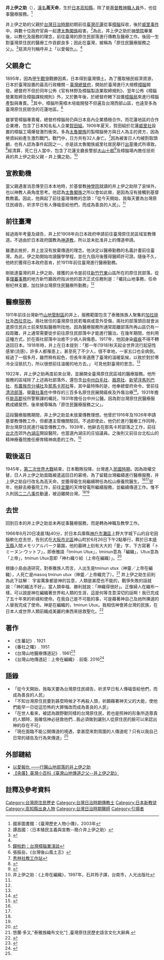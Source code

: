 {{Infobox Biography
|subject_name = 井上伊之助
|image_name = Inoue Inosuke.jpg
|image_size = 200px
|image_caption = 
|date_of_birth = 1882年9月2日
|place_of_birth = {{JPN-EMP}}[[高知縣|高知縣]][[幡多郡|幡多郡]]川崎村（今[[四萬十市|四萬十市]]）
|date_of_death = {{death date and age|1966|6|20|1882|9|2}}
|place_of_death = {{JPN}}[[兵庫縣|兵庫縣]][[神戶市|神戶市]][[灘區|灘區]]上野大字城下山
|nationality = {{JPN}}
|occupation = [[基督教|基督教]][[神職人員|神職人員]]、醫生
}}
{{japanese
|japanese=井上 伊之助
|kana=いのうえ いのすけ
|romaji=Inoue Inosuke}}
'''井上伊之助'''（{{bd|1882年9月2日||1966年6月20日|catIdx=I}}），[[漢名|漢名]]'''高天命'''，生於[[日本|日本]][[高知縣|高知縣]]，除了是[[基督教|基督教]][[神職人員|神職人員]]外，也從事醫療服務。<ref>國家圖書館：《臺灣歷史人物小傳》，2003年</ref>

井上伊之助的父親於[[台灣日治時期|台灣日治時期]]初期前往[[臺灣|臺灣]][[花蓮縣|花蓮]]從事[[樟腦|樟腦]]採收，後於[[威里事件|威里事件]]中，與數十位政府官員一起遭[[太魯閣族|太魯閣族]]殺害。<ref name="A">譚昌國：〈日本殖民主義與宣教--簡介井上伊之助〉</ref>為此，井上伊之助於[[神學院|神學院]]畢業後，以教化及服務的理念，前往臺灣的原住民部落進行傳教及醫療工作。後因一生對臺灣原住民的醫療工作貢獻良多；因此在臺灣，被稱為「原住民醫療服務之父」。<ref name="B">{{Cite web |url=http://www.ohmygod.org.tw/goodtohaveyou/good006.htm |title=盧俊義：《原住民醫療服務之父—井上伊之助的故事》 |accessdate=2010-02-02 |archive-date=2007-11-12 |archive-url=https://web.archive.org/web/20071112172207/http://www.ohmygod.org.tw/goodtohaveyou/good006.htm |dead-url=no }}</ref>慈濟月刊稱呼井上「以愛報仇」。<ref name="D"/>

==父親身亡==
1895年，因為[[甲午戰爭|甲午戰爭]]戰勝因素，日本得到臺灣領土。為了獲取殖民經濟資源，日本於臺灣設置的最高行政機關 – [[臺灣總督府|臺灣總督府]]，開始於臺灣進行大規模[[樟腦|樟腦]]開發。總督府不但於同年公佈《官有林野及樟腦製造業取締規則》、翌年公佈《樟腦營業取締及樟腦課稅規則》外，又於數年後，於總督府轄下設置[[臺灣樟腦局|樟腦局]]來進行樟腦產製與專賣。<ref>[http://mnie.sg1007.myweb.hinet.net/12_11.pdf 鐘柏鈞：台灣樟腦業淺談]{{dead link|date=2017年11月 |bot=InternetArchiveBot |fix-attempted=yes }}</ref>其中，樟腦所需樟木培栽開發不但遍及台灣西部山區，也遠至多為臺灣原住民居住的花蓮地區。<ref>張振岳，《台灣後山風土志》</ref>

雖掌管樟腦專賣權，總督府樟腦局仍與日本島內企業積極合作。而花蓮地區的合作企業裡，包含了日本知名私人企業[[賀田組|賀田組]]。1906年夏天，賀田組於花蓮[[威里社|威里社]]設置的樟腦工場爆發激烈衝突。多為[[太魯閣族|太魯閣族]]的製樟腦勞方與日人為主的資方，因為勞資糾紛產生激烈戰鬥。戰鬥中，日方共有32人身亡。<ref>[http://s420.ttcsec.gov.tw/website/ce12/pp02.htm 秀林社教工作站]{{dead link|date=2017年11月 |bot=InternetArchiveBot |fix-attempted=yes }}</ref>因為被害日人均被割取頭顱，也有人認為事件起因之一，亦是該太魯閣族威里社居民舉行[[出草|出草]]儀式所導致。<ref>{{Cite web |url=http://www.cych.org.tw/cych/carecenter/periodicalshow.asp?p_id=437 |title=嘉基院訊：游過漩渦；安全抵達 |accessdate=2010-02-02 |archive-date=2012-07-23 |archive-url=https://archive.is/20120723234607/http://www.cych.org.tw/cych/carecenter/periodicalshow.asp?p_id=437 |dead-url=no }}</ref>經清算，死亡日人當中，包含了花蓮支廳長警部[[大山十郎|大山十郎]]<ref>{{Cite web |url=http://www.dmtip.gov.tw/Aborigines/Article.aspx?CategoryID=7&ClassID=25&RaceID=10 |title=台灣數位博物館：回顧歷史-歷史事件簿-太魯閣族 |accessdate=2010-02-05 |archive-date=2015-04-02 |archive-url=https://web.archive.org/web/20150402164518/http://www.dmtip.gov.tw/Aborigines/Article.aspx?CategoryID=7&ClassID=25&RaceID=10 |dead-url=no }}</ref>及樟腦場內擔任技術員的井上伊之助父親 – 井上彌之助。<ref name="c">井上伊之助：《上帝在編織》，1997年，石井玲子譯，台南市，人光出版社</ref>

==宣教動機==
當父親遇害消息傳至日本本地時，於基督教[[神學院|神學院]]就讀的井上伊之助除了哀悼外，也以神教人員角度思考。他認為[[太魯閣族|太魯閣族]]之所以會如此做，是因為沒有接觸到基督教教義。因此，他興起了前往臺灣傳教的念頭：「從今天開始，我每天要為台灣原住民禱告，祈求早日有人傳福音給他們，而成為善良的人民」。<ref name="A" />

==前往臺灣==
經過兩年考量及禱告，井上於1908年向日本政府申請前往臺灣原住民區域宣教傳道。不過由於日本政府國教為[[神道教|神道教]]，所以並未批准井上的傳道申請。

雖遭此挫折，井上並沒有放棄傳道的理念。他決定以醫療勤務的名義計畫前往臺灣。為此，伊之助開始攻讀醫學學程，並在九個月後獲得醫師許可證。隨後不久，他終於獲得日本政府首肯，於1911年前往臺灣進行醫療勤務。

剛抵達臺灣的井上伊之助，接獲的派令是前往[[新竹州|新竹]][[竹東鎮|竹東]]山區所在的原住民部落。從事[[理蕃政策|理蕃事務]]的地方新竹廳政府指派他的首次正式任務則是：「囑託山地事務，任命樹杞林支廳，加拉排台灣原住民醫療所勤務」<ref name="c" />

==醫療服務==
1911年前往台灣新竹[[山地管制區|山地管制區]]的井上，服務範圍包含了泰雅族族人聚集的[[加拉排社|加拉排社]]及[[西拉克社|西拉克社]]。兩社居住的臺灣原住民若罹病或意外受傷，兩社的部落頭目就會派遣原住民兵士前來駐點醫療所找他。因為醫療服務所通常距離部落所再山區仍有一段距離，井上通常需要徒步前往原住民部落中才能進行醫治。在幾年期間，他利用這種方式，於在兩社部落中治癒不少病人與傷患。1917年，他因身染[[瘧疾|瘧疾]]不得不轉送回日本。1918年時，井上在日本提到：「那一年(1918)秋天起全世界流行起惡性感冒(流感)，許多人都罹患上，甚至死了不少人，很不幸地，一家五口也全病倒。經過了一個多月，雖然稍有起色，但長年來適應了臺灣的溫暖氣候，以致於對於寒冷全沒抵抗力，所以很想前往溫暖的地方去。」 可見他對臺灣的思念。<ref name="D" />

1922年，井上伊之助再度前來台灣，並展開全臺灣原住民區域的醫療服務。他所服務的區域除了上述兩社部落外，還包含[[台中州|台中州]][[白毛社|白毛社]]、[[眉原社|眉原社]]、[[新望洋馬列巴社|新望洋馬列巴社]]、[[布農族|布農族]][[奈分埔社|奈分埔社]]及[[那馬卡邦社|那馬卡邦社]]等，其中最特殊的是，他奉總督府命令，曾前往[[清流部落|清流部落]]，替[[霧社事件|霧社事件]]中倖存的三百多名原住民展開瘧疾及外傷治療<ref name="D">{{Cite web |url=http://taipei.tzuchi.org.tw/monthly/474/474c12-1.htm |title=慈濟月刊：以愛報仇——行醫山地部落的井上伊之助 |accessdate=2010-02-02 |archive-date=2009-04-15 |archive-url=https://web.archive.org/web/20090415105927/http://taipei.tzuchi.org.tw/monthly/474/474c12-1.htm |dead-url=no }}</ref>。1931年擔任[[能高郡|能高郡]]役所警察課的囑託，1931年擔任台中州公醫。因為對台灣原住民醫療服務成績斐然，後來被尊稱為「原住民醫療服務之父」。

這段醫療服務期間，井上伊之助並未放棄傳教理想。他曾於1916年及1926年申請基督教傳教工作，但都遭主管機關駁回。不過即使此，他仍於進行醫療工作同時，對台灣原住民進行福音傳教工作。1939年，他辭去在那馬卡邦部落之工作，前往[[台北市|台北市]]郊外[[內湖庄|內湖庄]]開設醫院，也當選內湖庄的庄協議員。之後則又前往台北松山的精神療養院擔任療育精神病患的工作。<ref>{{Cite news|url=http://www.peoplenews.tw/news/6f79db88-bb12-4dca-b349-6ea66d88ed40|title=【仁醫心路】用愛復仇！原住民醫療之父井上伊之助的台灣之愛|author=張肇烜|date=2017-02-19|work=民報|accessdate=2017-10-13|language=zh-TW|archive-date=2018-10-14|archive-url=https://web.archive.org/web/20181014115452/http://www.peoplenews.tw/news/6f79db88-bb12-4dca-b349-6ea66d88ed40|dead-url=no}}</ref>

==戰後返日==
1945年，[[第二次世界大戰|第二次世界大戰]]結束，日本戰敗投降，台灣進入[[臺灣戰後時期|民國時期]]。因為政權交替，日人井上伊之助面臨被遣返回日的窘境，為了留籍台灣繼續進行醫療服務，井上伊之助自行改名為高天命，並獲得衛生局繼續聘任為松山療養院醫生。<ref name="D" /><ref name="c" />翌年，他辭去療養院工作，前往[[宜蘭縣|宜蘭]]的天埤發電所繼續服務，並繼續傳道工作。惟不久則因[[二二八事件|二二八事件]]動盪，被迫離開台灣。<ref name="D" /><ref name="c" />

==去世==
回到日本的井上伊之助並未再從事醫療服務，而是轉為神職及教學工作。

1966年6月20日凌晨1點40分，於日本兵庫縣[[神戶市|神戶市]][[灘區|灘區]]上野大字城下山的自宅因腦軟化症去世，告別式在[[大阪市|大阪市]][[北區_(大阪市)|北區]]神山町於6月26日下午2點舉行，葬於日本[[埼玉縣|埼玉縣]]入間メモリアルパーク墓園，他的墓碑上刻有大大的「愛」字，下方寫著「トミーヌン‧ウットフ」，即泰雅語「tminun Utux」，tminun意為「編織」，Utux意為「上帝」，tminun Utux意即「神わ織り給（上帝在編織）」。<ref>{{Cite web|url=http://roodo.iguang.tw/newlife2006/archives/5495095.html|title=以愛報仇---井上伊之助|accessdate=2017-10-13|author=鄧相揚|date=|work=樂多閱讀|publisher=|language=zh-tw|archive-url=https://web.archive.org/web/20171013045249/http://roodo.iguang.tw/newlife2006/archives/5495095.html|archive-date=2017-10-13|dead-url=yes}}</ref>

根據小島由道研究，對泰雅族人而言，人出生是tminun utux（神靈／上帝在編織），人死亡是masoq tminun utux（神靈／上帝織完了）。<ref>悠蘭‧多又,"泰雅族織布文化"[http://citing.hohayan.net.tw/citing_content.asp?id=3260&keyword=%C2%B4%A5%AC%A4%E5%A4%C6] {{Wayback|url=http://citing.hohayan.net.tw/citing_content.asp?id=3260&keyword=%C2%B4%A5%AC%A4%E5%A4%C6 |date=20160304103633 }},臺灣原住民歷史語言文化大辭典.</ref> 井上伊之助生前則為此下註解： 宇宙萬象都是神的旨意，人類是甚麼也不能的，戰爭失敗的話就說：「神的織法不好」，當人類幸福、勝利就說：「神織得很好」。正像婦人在織布一樣，可以說是神在編織著世界和人類的生涯，這是何等含意深切的話啊！我已完成了五十年來的祈禱和使命。在我自己是不可能的事，可是藉著神自己及祂所揀選的人替我完成了使命。神是在編織的，tminun Utux。我相信神會將台灣的民族，在日本人或世界人類前織成美麗的東西來拯救聖化。<ref name=":0">{{Cite news|url=http://guavanthropology.tw/article/162|title=[神學／人類學系列] 日本殖民主義與宣教：簡介井上伊之助|author=|date=2009-11-23|work=|newspaper=guavanthropology.tw 芭樂人類學|accessdate=2017-10-13|language=|archive-date=2018-07-20|archive-url=https://web.archive.org/web/20180720064504/http://guavanthropology.tw/article/162|dead-url=no}}</ref>

== 著作 ==
* 《生蕃記》. 1921
* 《番社之曙》. 1951
* 《台灣山地醫療傳道記》. 1961<ref>{{Cite web|url=http://roodo.iguang.tw/judie35/archives/17497389.html|title=禱告與眼淚的旗幟：《上帝在編織》 - 樂多閱讀|accessdate=2017-10-13|work=roodo.iguang.tw|language=zh-tw|archive-url=https://web.archive.org/web/20171013120700/http://roodo.iguang.tw/judie35/archives/17497389.html|archive-date=2017-10-13|dead-url=yes}}</ref>
* 《台灣山地傳道記：上帝在編織》. 前衛. 2016<ref>{{Cite web|url=http://www.books.com.tw/products/0010721878|title=台灣山地傳道記：上帝在編織|accessdate=2017-10-13|work=博客來|archive-date=2017-11-25|archive-url=https://web.archive.org/web/20171125112706/http://www.books.com.tw/products/0010721878|dead-url=no}}</ref>

== 語錄 ==
* 「從今天開始，我每天要為台灣原住民禱告，祈求早日有人傳福音給他們，而成為善良的人民」
* 「不知台灣原住民要到甚麼時候才不再殺人頭，祈願藉著神天父的大能，使他們能早一日從這恐怖的大罪悔改而成為善良的人民」
* 「在世人看來，被認為跟野獸同樣的台灣原住民，若也是照神的形象所造尊貴的人類時，我確信神必拯救他們…我必須做到讓別人從原住民的臉可以來認出神的存在不可」
* 「現在面臨不能公開傳道的境遇，拿甚麼來對周圍的人傳道呢？只有以我自己日常的禱告及行為來傳道」<ref name=":0" />

== 外部鏈結 ==
* [http://enquarterly.tzuchiculture.org.tw/monthly/474/474c12-1.htm 以愛報仇 ——行醫山地部落的井上伊之助]{{Wayback|url=http://enquarterly.tzuchiculture.org.tw/monthly/474/474c12-1.htm |date=20171013050508 }}
* [https://www.youtube.com/watch?v=UaMOwcF3P_o 【央廣】臺灣小百科《臺灣山地傳道之父--井上伊之助》]{{Wayback|url=https://www.youtube.com/watch?v=UaMOwcF3P_o |date=20190221233428 }}
==註釋及參考資料==
[[Category:台灣原住民歷史|Category:台灣原住民歷史]]
[[Category:台灣日治時期傳教士|Category:台灣日治時期傳教士]]
[[Category:日本新教徒|Category:日本新教徒]]
[[Category:高知縣出身人物|Category:高知縣出身人物]]
[[Category:台灣日治時期醫師|Category:台灣日治時期醫師]]
<references />
[[Category:引揚者|Category:引揚者]]